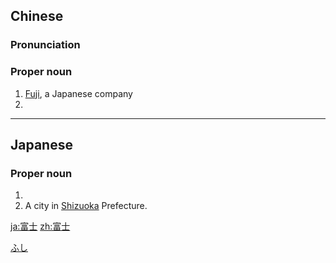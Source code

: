 ==Chinese==
{{zh-forms}}
{{wikipedia|lang=zh}}

===Pronunciation===
{{zh-pron
|m=Fùshì
|c=fu3 si6
|cat=pn
}}

===Proper noun===
{{zh-proper noun}}

# [[Fuji]], a Japanese company
# {{zh-abbrev|富士山|[[Mount Fuji]]}}

----

==Japanese==
{{ja-kanjitab|ふ|じ|yomi=o}}

===Proper noun===
{{ja-pos|proper|ふじ}}

# {{abbreviation of|富士山|lang=ja}}
# A city in [[Shizuoka]] Prefecture.

[[Category:ja:Cities|ふし]]

[[ja:富士]]
[[zh:富士]]